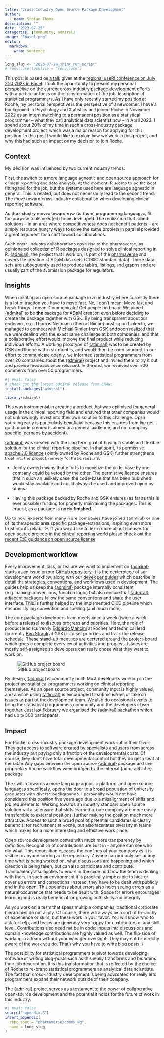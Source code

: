 ```yaml
---
title: "Cross-Industry Open Source Package Development"
author:
  - name: Stefan Thoma
description: ""
date: "2023-07-25"
categories: [community, admiral]
image: "Rbasel.png"
editor: 
  markdown: 
    wrap: sentence
---
```


<!--------------- my typical setup ----------------->

```r
long_slug <- "2023-07-20_shiny_run_script"
# renv::use(lockfile = "renv.lock")
```

<!--------------- post begins here ----------------->

This post is based on [a talk](https://stefanthoma.github.io/useR_2023_admiral/#/title-slide) given at the [regional useR! conference on July 21st 2023 in Basel](https://user-regional-2023.gitlab.io/basel/).
I took the opportunity to present my personal perspective on the current cross-industry package development efforts with a particular focus on the transformation of the job description of statistical programmers. 
As I have only recently started my position at Roche, my personal perspective is the perspective of a newcomer. 
I have a background in Psychology and Statistics and joined Roche in November 2022 as an intern switching to a permanent position as a statistical programmer -- what they call analytical data scientist now -- in April 2023.
I spend about 20% of my time in such a cross-industry package development project, which was a major reason for applying for this position. 
In this post I would like to explain how we work in this project, and why this had such an impact on my decision to join Roche. 

## Context

My decision was influenced by two current industry trends: 

First, the switch to a more language agnostic and open source approach for clinical reporting and data analysis. 
At the moment, R seems to be the best fitting tool for the job, but the systems used here are language agnostic in general. 
This is related, but does not necessarily lead to the second trend: 
The move toward cross-industry collaboration when developing clinical reporting software. 

As the industry moves toward new (to them) programming languages, fit-for-purpose tools need(ed) to be developed.
The realization that siloed solutions -- in an area where competitiveness does not benefit patients -- are simply resource hungry ways to solve the same problem in parallel provided a great argument for a shift toward collaborations. 

Such cross-industry collaborations gave rise to the pharmaverse, an opinionated collection of R packages designed to solve clinical reporting in R.
[{admiral}](https://github.com/pharmaverse/admiral), the project that I work on, is part of the [pharmaverse](https://pharmaverse.github.io/admiraldev/devel/index.html) and covers the creation of ADaM data sets (CDISC standard data).
These data sets are subsequently used to produce tables, listings, and graphs and are usually part of the submission package for regulators.  
<!-- You can read about the inception of [{admiral}](https://github.com/pharmaverse/admiral) in [this recent blog post by ...](). -->



## Insights

When creating an open source package in an industry where currently there is a lot of traction you have to move fast. 
No, I don't mean: Move fast and break things. 
I mean: Communicate! Get people on board! 
We aimed [{admiral}](https://github.com/pharmaverse/admiral) to be **the** package for ADaM creation even before deciding to create the package together with GSK. 
By being transparent about our endeavor, e.g. Thomas Neitmann (then at Roche) posting on LinkedIn, we managed to connect with Micheal Rimler from GSK and soon realized that we were dealing with the exact same challenge at both companies, and that a collaborative effort would improve the final product while reducing individual efforts.
A working prototype of [{admiral}](https://github.com/pharmaverse/admiral) was to be created by GSK and Roche within six months, and would then be open sourced. 
In our effort to communicate openly, we informed statistical programmers from over 20 companies about the [{admiral}](https://github.com/pharmaverse/admiral) project and invited them to try it out and provide feedback once released. 
In the end, we received over 500 comments from over 50 programmers. 

```r
#| eval: false
# check out the latest admiral release from CRAN:
install.packages("admiral")

library(admiral)
```

This was instrumental in creating a product that was optimised for general usage in the clinical reporting field and ensured that other companies would not unknowingly invest into their own solution to this challenge. 
Open sourcing early is particularly beneficial because this ensures from the get-go that code created is aimed at a general audience, and not company specific (perhaps by accident).


[{admiral}](https://github.com/pharmaverse/admiral) was created with the long term goal of having a stable and flexible solution for the clinical reporting pipeline. 
In that spirit, its permissive [apache 2.0 licence](https://www.apache.org/licenses/LICENSE-2.0) (jointly owned by Roche and GSK) further strengthens trust into the project, namely for three reasons: 

  - Jointly owned means that efforts to monetize the code-base by one company could be vetoed by the other. The permissive licence ensures that in such an unlikely case, the code-base that has been published would stay available and could always be used and improved upon by others. 

  - Having this package backed by Roche and GSK ensures (as far as this is ever possible) funding for properly maintaining the packages. This is crucial, as a package is rarely **finished**. 

Up to now, experts from many more companies have joined [{admiral}](https://github.com/pharmaverse/admiral) or one of its therapeutic area specific package-extensions, inspiring even more trust into its reliability.
If you would like to learn more about licenses for open source projects in the clinical reporting world please check out the [recent E2E guidance on open source license](https://phuse-org.github.io/E2E-OS-Guidance/) 

## Development workflow

Every improvement, task, or feature we want to implement on [{admiral}](https://github.com/pharmaverse/admiral) starts as an issue on our [GitHub repository](https://github.com/pharmaverse/admiral).
It is the centerpiece of our development workflow, along with our [developer guides](https://pharmaverse.github.io/admiraldev/devel/articles/development_process.html) which describe in detail the strategies, conventions, and workflows used in development.
The guides help us keep the [{admiral}](https://github.com/pharmaverse/admiral) package internally consistent (e.g. naming conventions, function logic) but also ensure that [{admiral}](https://github.com/pharmaverse/admiral) adjacent packages follow the same conventions and share the user interface.
This is further helped by the implemented CICD pipeline which ensures styling convention and spelling (and much more).


The core package developers team meets once a week (twice a week before a release) to discuss progress and priorities. 
Here, the role of product lead (currently [Edoardo Mancini](https://www.linkedin.com/in/edoardo-mancini-7a4a40148/) at Roche) and technical lead (currently [Ben Straub](https://www.linkedin.com/in/ben-straub/) at GSK) is to set priorities and track the release schedule.
These stand-up meetings are centered around the [project-board](https://github.com/orgs/pharmaverse/projects/12) which gives a complete overview of activities and progress.
Issues are mostly self-assigned so developers can really chose what they want to work on. 

![GitHub project board](project_board.png)

By design, [{admiral}](https://github.com/pharmaverse/admiral) is community built. 
Most developers working on the project are statistical programmers working on clinical reporting themselves. 
As an open source project, community input is highly valued, and anyone using [{admiral}](https://github.com/pharmaverse/admiral) is encouraged to submit issues or take on issues as part of the development team.
We also do occasional events to bring the statistical programmers community and the developers closer together. 
Just last February we organised the [{admiral}](https://github.com/pharmaverse/admiral) hackathon which had up to 500 participants.


## Impact

For Roche, cross-industry package development work out in their favor: They get access to software created by specialists and users from across the industry but paying only a fraction of the developmental costs. 
Of course, they don't have total developmental control but they do get a seat at the table. 
Any gaps between the open source [{admiral}](https://github.com/pharmaverse/admiral) package and the proprietary Roche workflow were bridged by the internal {admiralRoche} package. 

The switch towards a more language agnostic platform, and open source languages specifically, opens the door to a broad population of university graduates with diverse backgrounds.
I personally would not have considered this position five years ago due to a misalignment of skills and job requirements.
Working towards an industry standard open source solution will also ensure that skills learned at one company are more easily transferable to external positions, further making the position much more attractive.
Access to such a broad pool of potential candidates is clearly beneficial for recruitment at Roche, but also facilitates diversity in teams which makes for a more interesting and effective work place.

Open source development comes with much more transparency by definition. 
Recognition of contributions are built in - anyone can see who did what.
This recognition escapes the confines of your company as it is visible to anyone looking at the repository.
Anyone can not only see at any time what is being worked on, what discussions are happening and which direction is being taken, but can also participate and contribute.
Transparency also applies to errors in the code and how the team is dealing with them. 
In such an environment it is practically impossible to hide or cover up errors and corrections.
Instead, they have to be dealt with publicly and in the open. 
This openness about errors also helps seeing errors as a natural occurrence that needs to be dealt with.
Space for errors encourages learning and is really beneficial for growing both skills and integrity.

As you work on a team that spans multiple companies, traditional corporate hierarchies do not apply.
Of course, there will always be a sort of hierarchy of experience or skills, but these work in your favor: 
You will know who to ask for help, and teams are generally very happy for contributors of any skill level.
Contributions also need not be in code: Inputs into discussions and domain knowledge contributions are highly valued as well. 
The flip-side of working in a team without your manager oversight: They may not be directly aware of the work you do. 
That's why you have to write blog posts :)


The possibility for statistical programmers to pivot towards developing software or writing blog-posts such as this really transforms and broadens their job description.
It is this transformation that is reflected by the choice of Roche to re-brand statistical programmers as analytical data scientists. 
The fact that cross-industry development is being advocated for really lets programmers expand their network outside of their company.

The [{admiral}](https://github.com/pharmaverse/admiral) project serves as a testament to the power of collaborative open-source development and the potential it holds for the future of work in this industry.

<!--------------- appendices go here ----------------->

```r
#| eval: false
source("appendix.R")
insert_appendix(
  repo_spec = "pharmaverse/comms_wg",
  name = long_slug
)
```
